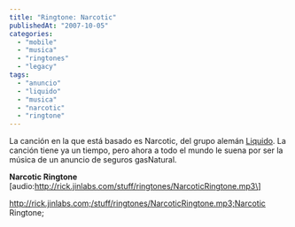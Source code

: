 ```yaml
---
title: "Ringtone: Narcotic"
publishedAt: "2007-10-05"
categories: 
  - "mobile"
  - "musica"
  - "ringtones"
  - "legacy"
tags: 
  - "anuncio"
  - "liquido"
  - "musica"
  - "narcotic"
  - "ringtone"
---
```


La canción en la que está basado es Narcotic, del grupo alemán [Liquido](http://www.liquido.de/). La canción tiene ya un tiempo, pero ahora a todo el mundo le suena por ser la música de un anuncio de seguros gasNatural.

**Narcotic Ringtone** \[audio:http://rick.jinlabs.com/stuff/ringtones/NarcoticRingtone.mp3\]

http://rick.jinlabs.com;/stuff/ringtones/NarcoticRingtone.mp3;Narcotic Ringtone;
